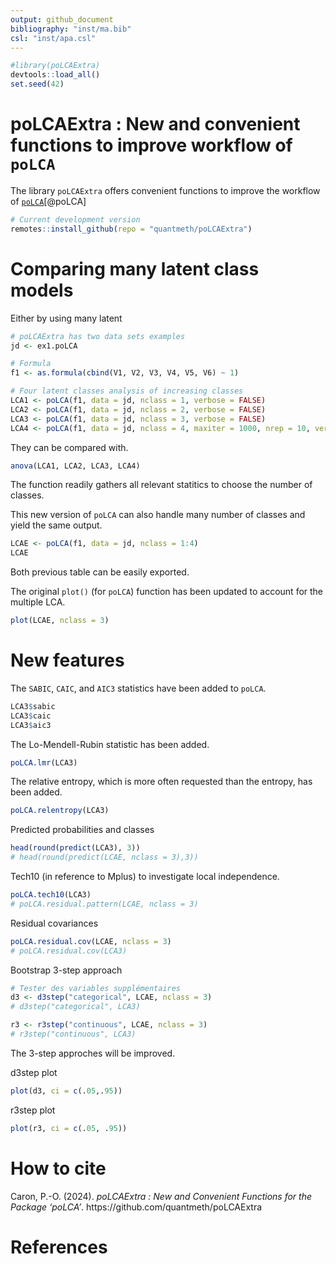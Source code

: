 ```yaml
---
output: github_document
bibliography: "inst/ma.bib"
csl: "inst/apa.csl"
---
```


```r
#library(poLCAExtra)
devtools::load_all()
set.seed(42)
```

# poLCAExtra : New and convenient functions to improve workflow of `poLCA`

The library `poLCAExtra` offers convenient functions to improve the workflow of [`poLCA`](https://github.com/dlinzer/poLCA)[@poLCA]

```r
# Current development version
remotes::install_github(repo = "quantmeth/poLCAExtra")
```

# Comparing many latent class models

Either by using many latent

```r
# poLCAExtra has two data sets examples
jd <- ex1.poLCA

# Formula
f1 <- as.formula(cbind(V1, V2, V3, V4, V5, V6) ~ 1)

# Four latent classes analysis of increasing classes
LCA1 <- poLCA(f1, data = jd, nclass = 1, verbose = FALSE) 
LCA2 <- poLCA(f1, data = jd, nclass = 2, verbose = FALSE)
LCA3 <- poLCA(f1, data = jd, nclass = 3, verbose = FALSE)
LCA4 <- poLCA(f1, data = jd, nclass = 4, maxiter = 1000, nrep = 10, verbose = FALSE)
```

They can be compared with.

```r
anova(LCA1, LCA2, LCA3, LCA4)
```

The function readily gathers all relevant statitics to choose the number of classes.

This new version of `poLCA` can also handle many number of classes and yield the same output.

```r
LCAE <- poLCA(f1, data = jd, nclass = 1:4)
LCAE
```

Both previous table can be easily exported.

The original `plot()` (for `poLCA`) function has been updated to account for the multiple LCA.

```r
plot(LCAE, nclass = 3)
```

# New features

The `SABIC`, `CAIC`, and `AIC3` statistics have been added to `poLCA`.

```r
LCA3$sabic
LCA3$caic
LCA3$aic3
```

The Lo-Mendell-Rubin statistic has been added.

```r
poLCA.lmr(LCA3)
```

The relative entropy, which is more often requested than the entropy, has been added.

```r
poLCA.relentropy(LCA3)
```

Predicted probabilities and classes

```r
head(round(predict(LCA3), 3))
# head(round(predict(LCAE, nclass = 3),3))
```

Tech10 (in reference to Mplus) to investigate local independence.

```r
poLCA.tech10(LCA3)
# poLCA.residual.pattern(LCAE, nclass = 3)
```

Residual covariances

```r
poLCA.residual.cov(LCAE, nclass = 3)
# poLCA.residual.cov(LCA3)
```

Bootstrap 3-step approach

```r
# Tester des variables supplémentaires
d3 <- d3step("categorical", LCAE, nclass = 3)
# d3step("categorical", LCA3)

r3 <- r3step("continuous", LCAE, nclass = 3)
# r3step("continuous", LCA3)
```
The 3-step approches will be improved.

d3step plot

```r
plot(d3, ci = c(.05,.95))
```

r3step plot

```r
plot(r3, ci = c(.05, .95))
```



# How to cite

Caron, P.-O. (2024). *poLCAExtra : New and Convenient Functions for the Package 'poLCA'*. https://github.com/quantmeth/poLCAExtra

# References
